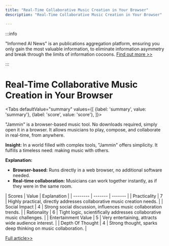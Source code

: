```yaml
---
title: "Real-Time Collaborative Music Creation in Your Browser"
description: "Real-Time Collaborative Music Creation in Your Browser"

---
```



:::info

"Informed AI News" is an publications aggregation platform, ensuring you only gain the most valuable information, to eliminate information asymmetry and break through the limits of information cocoons.  [Find out more >>](/)

:::

# Real-Time Collaborative Music Creation in Your Browser


<Tabs
	defaultValue="summary"
	values={[
	{label: 'summary', value: 'summary'},
	{label: 'score', value: 'score'},
]}>
<TabItem value="summary">


"Jammin" is a browser-based music tool. No downloads required, simply open it in a browser. It allows musicians to play, compose, and collaborate in real-time, from anywhere.

**Insight:** In a world filled with complex tools, "Jammin" offers simplicity. It fulfills a timeless need: making music with others.

**Explanation:**
- **Browser-based:** Runs directly in a web browser, no additional software needed.
- **Real-time collaboration:** Musicians can work together instantly, as if they were in the same room.
</TabItem>
<TabItem value="score">
	| Scores     | Value   | Explanation |
	| -------- | ------- | ------- |
	| Practicality  | 7    | Highly practical, directly addresses collaborative music creation needs.    |
	| Social Impact | 4     | Strong social discussion, influences music collaboration trends.    |
	| Rationality    | 6    | Tight logic, scientifically addresses collaborative music challenges.    |
	| Entertainment Value    | 5    | Very entertaining, attracts wide audience interest.    |
	| Depth Of Thought    | 4    | Strong thought, sparks deep thinking on music collaboration.    |
</TabItem>
</Tabs>

[Full article>>](https://www.jamminstudio.co/)
